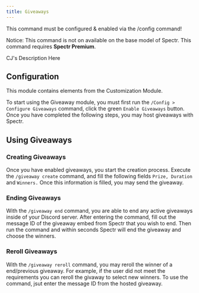```yaml
---
title: Giveaways
---
```


<Warning>This command must be configured & enabled via the /config command!</Warning>

<Info>Notice: This command is not on available on the base model of Spectr. This command requires **Spectr Premium**.</Info>

CJ's Description Here

## Configuration

<Info>This module contains elements from the Customization Module.</Info>

To start using the Giveaway module, you must first run the `/Config > Configure Giveaways` command, click the green `Enable Giveaways` button. Once you have completed the following steps, you may host giveaways with Spectr.

## Using Giveaways
### Creating Giveaways
Once you have enabled giveaways, you start the creation process. Execute the `/giveaway create` command, and fill the following fields `Prize, Duration` and `Winners.` Once this information is filled, you may send the giveaway.

### Ending Giveaways
With the `/giveaway end` command, you are able to end any active giveaways inside of your Discord server. After entering the command, fill out the message ID of the giveaway embed from Spectr that you wish to end. Then run the command and within seconds Spectr will end the giveaway and choose the winners.

### Reroll Giveaways
With the `/giveaway reroll` command, you may reroll the winner of a end/previous giveaway. For example, if the user did not meet the requirements you can reroll the givaway to select new winners. To use the command, jsut enter the message ID from the hosted giveaway.